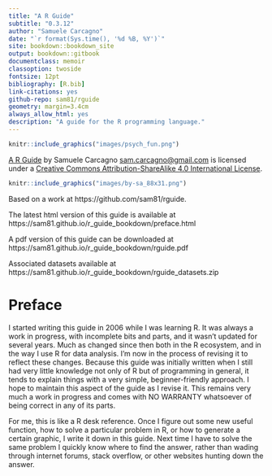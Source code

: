 ```yaml
--- 
title: "A R Guide"
subtitle: "0.3.12"
author: "Samuele Carcagno"
date: "`r format(Sys.time(), '%d %B, %Y')`"
site: bookdown::bookdown_site
output: bookdown::gitbook
documentclass: memoir
classoption: twoside
fontsize: 12pt
bibliography: [R.bib]
link-citations: yes
github-repo: sam81/rguide
geometry: margin=3.4cm
always_allow_html: yes
description: "A guide for the R programming language."
---
```


```{=latex}
\pagestyle{bodypagestyle}
```

```r
knitr::include_graphics("images/psych_fun.png")
```

```{=latex}
\newpage
\setlength{\parindent}{0pt}
\rule{\textwidth}{0.5mm}
```

[A R Guide](http://samcarcagno.altervista.org/soft/r.html) by Samuele Carcagno <sam.carcagno@gmail.com> is licensed under a [Creative Commons Attribution-ShareAlike 4.0 International License](http://creativecommons.org/licenses/by-sa/4.0/). 


```r
knitr::include_graphics("images/by-sa_88x31.png")
```

Based on a work at https://github.com/sam81/rguide.

The latest html version of this guide is available at https://sam81.github.io/r_guide_bookdown/preface.html

A pdf version of this guide can be downloaded at https://sam81.github.io/r_guide_bookdown/rguide.pdf

Associated datasets available at https://sam81.github.io/r_guide_bookdown/rguide_datasets.zip

```{=latex}
\rule{\textwidth}{0.5mm}
%\vspace{1cm}
\newpage
% Trigger ToC creation in LaTeX
\begin{KeepFromToc}
  \tableofcontents
\end{KeepFromToc}
```

# Preface {-}

I started writing this guide in 2006 while I was learning R. It was always a work in progress, with incomplete bits and parts, and it wasn't updated for several years. Much as changed since then both in the R ecosystem, and in the way I use R for data analysis. I'm now in the process of revising it to reflect these changes. Because this guide was initially written when I still had very little knowledge not only of R but of programming in general, it tends to explain things with a very simple, beginner-friendly approach. I hope to maintain this aspect of the guide as I revise it. This remains very much a work in progress and  comes with NO WARRANTY whatsoever of being correct in any of its parts.

For me, this is like a R desk reference. Once I figure out some new useful function, how to solve a particular problem in R, or how to generate a certain graphic, I write it down in this guide. Next time I have to solve the same problem I quickly know where to find the answer, rather than wading through internet forums, stack overflow, or other websites hunting down the answer.
